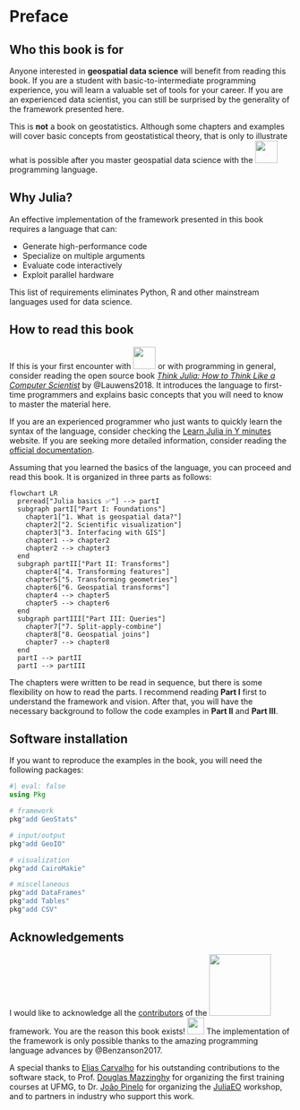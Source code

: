 # Preface {.unnumbered}

## Who this book is for

Anyone interested in **geospatial data science** will benefit from
reading this book. If you are a student with basic-to-intermediate
programming experience, you will learn a valuable set of tools
for your career. If you are an experienced data scientist, you
can still be surprised by the generality of the framework
presented here.

This is **not** a book on geostatistics. Although some chapters
and examples will cover basic concepts from geostatistical theory,
that is only to illustrate what is possible after you master
geospatial data science with the
[![](images/julia.svg){fig-alt="Julia" width=40px}](https://julialang.org)
programming language.

## Why Julia?

An effective implementation of the framework presented in this book
requires a language that can:

- Generate high-performance code
- Specialize on multiple arguments
- Evaluate code interactively
- Exploit parallel hardware

This list of requirements eliminates Python, R and other
mainstream languages used for data science.

## How to read this book

If this is your first encounter with
[![](images/julia.svg){fig-alt="Julia" width=40px}](https://julialang.org)
or with programming in general, consider reading the open source book
[*Think Julia: How to Think Like a Computer Scientist*](https://benlauwens.github.io/ThinkJulia.jl/latest/book.html)
by @Lauwens2018. It introduces the language to
first-time programmers and explains basic concepts that you will
need to know to master the material here.

If you are an experienced programmer who just wants to quickly
learn the syntax of the language, consider checking the
[Learn Julia in Y minutes](https://learnxinyminutes.com/docs/julia)
website. If you are seeking more detailed information, consider
reading the [official documentation](https://docs.julialang.org/en/v1).

Assuming that you learned the basics of the language, you can proceed
and read this book. It is organized in three parts as follows:

```mermaid
flowchart LR
  preread["Julia basics ✅"] --> partI
  subgraph partI["Part I: Foundations"]
    chapter1["1. What is geospatial data?"]
    chapter2["2. Scientific visualization"]
    chapter3["3. Interfacing with GIS"]
    chapter1 --> chapter2
    chapter2 --> chapter3
  end
  subgraph partII["Part II: Transforms"]
    chapter4["4. Transforming features"]
    chapter5["5. Transforming geometries"]
    chapter6["6. Geospatial transforms"]
    chapter4 --> chapter5
    chapter5 --> chapter6
  end
  subgraph partIII["Part III: Queries"]
    chapter7["7. Split-apply-combine"]
    chapter8["8. Geospatial joins"]
    chapter7 --> chapter8
  end
  partI --> partII
  partI --> partIII
```

The chapters were written to be read in sequence, but there is
some flexibility on how to read the parts. I recommend reading
**Part I** first to understand the framework and vision. After
that, you will have the necessary background to follow the code
examples in **Part II** and **Part III**.

## Software installation

If you want to reproduce the examples in the book, you will
need the following packages:

```julia
#| eval: false
using Pkg

# framework
pkg"add GeoStats"

# input/output
pkg"add GeoIO"

# visualization
pkg"add CairoMakie"

# miscellaneous
pkg"add DataFrames"
pkg"add Tables"
pkg"add CSV"
```

## Acknowledgements

I would like to acknowledge all the [contributors](https://github.com/JuliaEarth/GeoStats.jl#contributors) of the
[![](images/geostats.svg){fig-alt="GeoStats.jl" width=110px}](https://github.com/JuliaEarth/GeoStats.jl) framework.
You are the reason this book exists! [![](images/juliahearts.gif){fig-alt="JuliaHearts" width=30px}](https://julialang.org)
The implementation of the framework is only possible thanks to the amazing programming language advances by @Benzanson2017.

A special thanks to [Elias Carvalho](https://github.com/eliascarv) for his outstanding contributions to the software stack,
to Prof. [Douglas Mazzinghy](https://scholar.google.com.br/citations?user=yfnHmeEAAAAJ) for organizing the first training
courses at UFMG, to Dr. [João Pinelo](https://www.aircentre.org/joao-pinelo) for organizing the
[JuliaEO](https://github.com/Arpeggeo/JuliaEO2023) workshop, and to partners in industry who support this work.